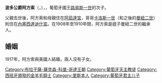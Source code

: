 {{Otheruses|subject=[[路易斯一世_(葡萄牙)|路易斯一世]]的王子|other=其他同名的葡萄牙王子|葡萄牙的阿方索}}
{{Infobox royalty
| name         = 阿方索
| title        = 波多公爵
| image        = Don Alfonso, duque de Oporto, infante de Portugal (J.C. Fernandes, Lisboa, 1903).png
| birth_date   = {{Birth date|1865|7|31|df=y}}
| birth_place  = {{flag|Kingdom of Portugal}}[[里斯本|里斯本]][[阿茹達宮|阿茹達宮]]
| death_date   = {{Death date and age|1920|2|21|1865|7|31|df=y}}
| death_place  = {{flag|Kingdom of Italy}}[[那不勒斯|那不勒斯]]
| burial_place = [[城外聖文生修道院|城外聖文生修道院]]
| spouse       = [[內華達·斯圖迪·海因斯|內華達·斯圖迪·海因斯]]
| full name    = Afonso Henrique Maria Luís Pedro de Alcântara Carlos Humberto Amadeu Fernando António Miguel Rafael Gabriel Gonzaga Xavier Francisco de Assis João Augusto Júlio Volfando Inácio
| house        = [[布拉干薩王朝|布拉干薩王朝]]
| father       = [[路易斯一世_(葡萄牙)|路易斯一世]]
| mother       = [[薩伏依的瑪麗亞·皮婭公主|薩伏依的瑪麗亞·皮婭]]
| religion     = [[羅馬天主教|羅馬天主教]]
}}
'''波多公爵阿方索'''（{{lang-pt|Afonso de Bragança, Duque do Porto}}，{{bd|1865年|7月31日|1920年|2月21日}}），{{le|波多公爵|Duke of Porto}}，葡萄牙國王[[路易斯一世_(葡萄牙)|路易斯一世]]的次子。

父親去世後，阿方索和母親住在[[阿茹達宮|阿茹達宮]]，哥哥[[卡洛斯一世_(葡萄牙)|卡洛斯一世]]（和之後的[[曼努埃爾二世_(葡萄牙)|曼紐二世]]）則住在[[內塞西達迪什宮|內塞西達迪什宮]]。在1908年至1910年間，阿方索是姪子曼紐二世的繼承人。

== 婚姻 ==
1917年，阿方索與美國人{{le|內華達·斯圖迪·海因斯|Nevada Stoody Hayes}}結婚，兩人沒有子女。

{{normdaten}}
{{DEFAULTSORT:Afonso de Bragança}}
[[Category:布拉干薩-薩克森-科堡-哥達王朝|Category:布拉干薩-薩克森-科堡-哥達王朝]]
[[Category:葡萄牙天主教徒|Category:葡萄牙天主教徒]]
[[Category:西班牙頒發的金羊毛騎士|Category:西班牙頒發的金羊毛騎士]]
[[Category:里斯本人|Category:里斯本人]]
[[Category:葡萄牙君主儿子|Category:葡萄牙君主儿子]]